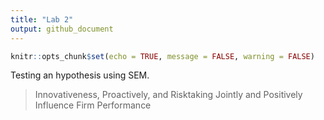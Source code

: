 ```yaml
---
title: "Lab 2"
output: github_document
---
```


```r
knitr::opts_chunk$set(echo = TRUE, message = FALSE, warning = FALSE)
```

Testing an hypothesis using SEM.

> Innovativeness, Proactively, and Risktaking Jointly and Positively Influence Firm Performance
